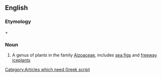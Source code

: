 ==English==

===Etymology===
{{Gr.}} {{term|carpo||fruit}} + {{term|brotus||edible}}

===Noun===
{{en-noun|-}}

# A genus of plants in the family [[Aizoaceae]], includes [[sea figs]] and [[freeway iceplants]]

[[Category:Articles which need Greek script]] <!--needed in Etymology-->